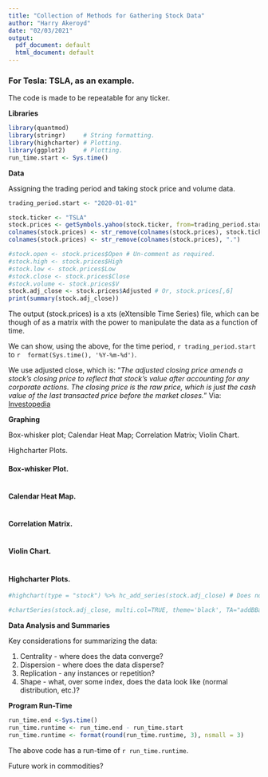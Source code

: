 ```yaml
---
title: "Collection of Methods for Gathering Stock Data"
author: "Harry Akeroyd"
date: "02/03/2021"
output:
  pdf_document: default
  html_document: default
---
```


### For Tesla: TSLA, as an example.
The code is made to be repeatable for any ticker.


**Libraries**

```r
library(quantmod)
library(stringr)     # String formatting.
library(highcharter) # Plotting.
library(ggplot2)     # Plotting.
run_time.start <- Sys.time()
```



**Data**

Assigning the trading period and taking stock price and volume data.

```r
trading_period.start <- "2020-01-01"

stock.ticker <- "TSLA"
stock.prices <- getSymbols.yahoo(stock.ticker, from=trading_period.start, auto.assign=FALSE)
colnames(stock.prices) <- str_remove(colnames(stock.prices), stock.ticker)
colnames(stock.prices) <- str_remove(colnames(stock.prices), ".")

#stock.open <- stock.prices$Open # Un-comment as required.
#stock.high <- stock.prices$High
#stock.low <- stock.prices$Low
#stock.close <- stock.prices$Close
#stock.volume <- stock.prices$V
stock.adj_close <- stock.prices$Adjusted # Or, stock.prices[,6]
print(summary(stock.adj_close))

```

The output (stock.prices) is a xts (eXtensible Time Series) file, which can be though of as a matrix with the power to manipulate the data as a function of time.

We can show, using the above, for the time period, `r trading_period.start` to `r  format(Sys.time(), '%Y-%m-%d')`.

We use adjusted close, which is: "*The adjusted closing price amends a stock's closing price to reflect that stock's value after accounting for any corporate actions. The closing price is the raw price, which is just the cash value of the last transacted price before the market closes.*"
Via: [Investopedia](https://www.investopedia.com/terms/a/adjusted_closing_price.asp#:~:text=The%20adjusted%20closing%20price%20amends,detailed%20analysis%20of%20past%20performance.)


**Graphing**

Box-whisker plot;
Calendar Heat Map;
Correlation Matrix;
Violin Chart.

Highcharter Plots.

#### Box-whisker Plot.

```r

```

#### Calendar Heat Map.

```r

```

#### Correlation Matrix.

```r

```

#### Violin Chart.

```r

```


#### Highcharter Plots.

```r
#highchart(type = "stock") %>% hc_add_series(stock.adj_close) # Does not work for PDF.

#chartSeries(stock.adj_close, multi.col=TRUE, theme='black', TA="addBBands();addMACD()")
```





**Data Analysis and Summaries**

Key considerations for summarizing the data:

1. Centrality - where does the data converge?
2. Dispersion - where does the data disperse?
3. Replication - any instances or repetition?
4. Shape - what, over some index, does the data look like (normal distribution, etc.)?









**Program Run-Time**

```r
run_time.end <-Sys.time()
run_time.runtime <- run_time.end - run_time.start
run_time.runtime <- format(round(run_time.runtime, 3), nsmall = 3)
```

The above code has a run-time of `r run_time.runtime`.

Future work in commodities?

















